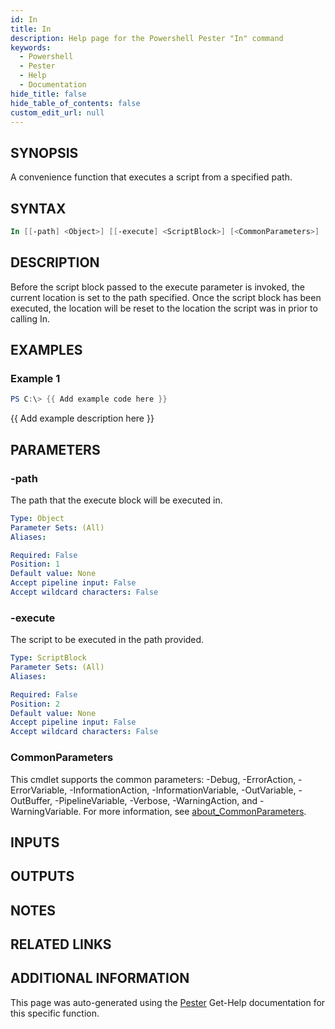 ```yaml
---
id: In
title: In
description: Help page for the Powershell Pester "In" command
keywords:
  - Powershell
  - Pester
  - Help
  - Documentation
hide_title: false
hide_table_of_contents: false
custom_edit_url: null
---
```


## SYNOPSIS

A convenience function that executes a script from a specified path.

## SYNTAX

```powershell
In [[-path] <Object>] [[-execute] <ScriptBlock>] [<CommonParameters>]
```

## DESCRIPTION

Before the script block passed to the execute parameter is invoked,
the current location is set to the path specified.
Once the script
block has been executed, the location will be reset to the location
the script was in prior to calling In.

## EXAMPLES

### Example 1

```powershell
PS C:\> {{ Add example code here }}
```

{{ Add example description here }}

## PARAMETERS

### -path

The path that the execute block will be executed in.

```yaml
Type: Object
Parameter Sets: (All)
Aliases:

Required: False
Position: 1
Default value: None
Accept pipeline input: False
Accept wildcard characters: False
```

### -execute

The script to be executed in the path provided.

```yaml
Type: ScriptBlock
Parameter Sets: (All)
Aliases:

Required: False
Position: 2
Default value: None
Accept pipeline input: False
Accept wildcard characters: False
```

### CommonParameters

This cmdlet supports the common parameters: -Debug, -ErrorAction, -ErrorVariable, -InformationAction, -InformationVariable, -OutVariable, -OutBuffer, -PipelineVariable, -Verbose, -WarningAction, and -WarningVariable. For more information, see [about_CommonParameters](http://go.microsoft.com/fwlink/?LinkID=113216).

## INPUTS

## OUTPUTS

## NOTES

## RELATED LINKS

## ADDITIONAL INFORMATION

This page was auto-generated using the [Pester](https://github.com/pester/pester) Get-Help documentation for this specific function.
